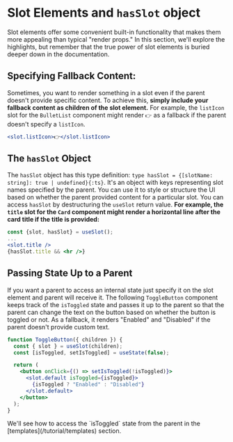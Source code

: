 
# Slot Elements and `hasSlot` object

Slot elements offer some convenient built-in functionality that makes them more
appealing than typical "render props." In this section, we'll explore the
highlights, but remember that the true power of slot elements is buried deeper
down in the documentation.

## Specifying Fallback Content:

Sometimes, you want to render something in a slot even if the parent doesn't
provide specific content. To achieve this, **simply include your fallback
content as children of the slot element.** For example, the `listIcon` slot for
the `BulletList` component might render `👉` as a fallback if the parent doesn't
specify a `listIcon`.

```jsx filename="BulletList.jsx"
<slot.listIcon>👉</slot.listIcon>
```

## The `hasSlot` Object

The `hasSlot` object has this type definition:
`type hasSlot = {[slotName: string]: true | undefined}{:ts}`. It's an object
with keys representing slot names specified by the parent. You can use it to
style or structure the UI based on whether the parent provided content for a
particular slot. You can access `hasSlot` by destructuring the `useSlot` return
value. **For example, the `title` slot for the `Card` component might render a
horizontal line after the card title if the title is provided:**

```jsx filename="Card.jsx"
const {slot, hasSlot} = useSlot();
...
<slot.title />
{hasSlot.title && <hr />}
```

## Passing State Up to a Parent

If you want a parent to access an internal state just specify it on the slot
element and parent will receive it. The following `ToggleButton` component keeps
track of the `isToggled` state and passes it up to the parent so that the parent
can change the text on the button based on whether the button is toggled or not.
As a fallback, it renders "Enabled" and "Disabled" if the parent doesn't provide
custom text.

```jsx
function ToggleButton({ children }) {
  const { slot } = useSlot(children);
  const [isToggled, setIsToggled] = useState(false);

  return (
    <button onClick={() => setIsToggled(!isToggled)}>
      <slot.default isToggled={isToggled}>
        {isToggled ? "Enabled" : "Disabled"}
      </slot.default>
    </button>
  );
}
```

<Callout>
  We'll see how to access the `isToggled` state from the parent in the
  [templates](/tutorial/templates) section.
</Callout>
